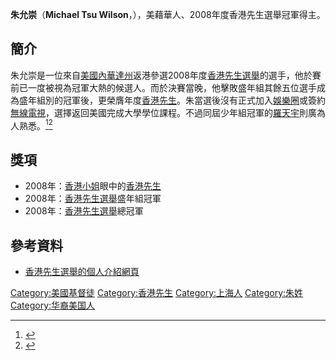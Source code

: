 {{藝人
| 姓名 = 朱允崇
| 類型 = 男藝人
| 圖片 = 
| 圖片簡介 = 
| 圖片尺寸 = 250px
| 英文名 = Tsu Wilson
| 綽號 = Michael
| 出生日期 = {{birth year and age|1984}}
| 出生地點 = {{USA}}[[內華達州|內華達州]]
| 語言 = 粵語、英語、國語
| 國籍 = {{USA}}
| 籍貫 = 上海
| 逝世 = 
| 配偶 = 
| 教育程度 =
| 母校 = 
| 宗教信仰 = [[基督教|基督教]]  
| 音樂類型 = 
| 職業 = 
| 活躍年代 = 
| 唱片公司 = 
| 經紀公司 = 
| 網站 = 
}}

'''朱允崇'''（'''Michael Tsu Wilson'''，{{bd|1984年|catIdx=Z朱}}），美藉華人、2008年度香港先生選舉冠軍得主。

==簡介==
朱允崇是一位來自[[美國|美國]][[內華達州|內華達州]]返港參選2008年度[[香港先生選舉|香港先生選舉]]的選手，他於賽前已一度被視為冠軍大熱的候選人。而於決賽當晚，他擊敗盛年組其餘五位選手成為盛年組別的冠軍後，更榮膺年度[[香港先生|香港先生]]。朱當選後沒有正式加入[[娛樂圈|娛樂圈]]或簽約[[無線電視|無線電視]]，選擇返回美國完成大學學位課程。不過同屆少年組冠軍的[[羅天宇|羅天宇]]則廣為人熟悉。<ref>{{cite news|url=https://skypost.ulifestyle.com.hk/article/2659248/%E3%80%90%E6%AD%B7%E5%B1%86%E6%B8%AF%E7%94%B7%E5%86%A0%E8%BB%8D%E5%8E%BB%E5%90%91%E3%80%91%E8%A2%81%E5%81%89%E8%B1%AA%E5%82%99%E5%8F%97%E5%8A%9B%E6%8D%A7%E4%BA%8B%E6%A5%AD%E6%84%9B%E6%83%85%E5%85%A9%E5%BE%97%E6%84%8F%20%E9%AB%98%E9%88%9E%E8%B3%A2%E5%8C%97%E4%B8%8A%E6%8B%8D%E5%8A%87%20%E9%BB%8E%E6%8C%AF%E7%87%81%E5%BD%A2%E8%B1%A1%E6%8F%92%E6%B0%B4|title=袁偉豪備受力捧事業愛情兩得意 高鈞賢北上拍劇 黎振燁形象插水|newspaper=晴報|date=2020-06-02|accessdate=2021-12-23|archive-date=2021-12-23|archive-url=https://web.archive.org/web/20211223093059/https://skypost.ulifestyle.com.hk/article/2659248/%E3%80%90%E6%AD%B7%E5%B1%86%E6%B8%AF%E7%94%B7%E5%86%A0%E8%BB%8D%E5%8E%BB%E5%90%91%E3%80%91%E8%A2%81%E5%81%89%E8%B1%AA%E5%82%99%E5%8F%97%E5%8A%9B%E6%8D%A7%E4%BA%8B%E6%A5%AD%E6%84%9B%E6%83%85%E5%85%A9%E5%BE%97%E6%84%8F%20%E9%AB%98%E9%88%9E%E8%B3%A2%E5%8C%97%E4%B8%8A%E6%8B%8D%E5%8A%87%20%E9%BB%8E%E6%8C%AF%E7%87%81%E5%BD%A2%E8%B1%A1%E6%8F%92%E6%B0%B4|dead-url=no}}</ref><ref>{{cite news|url=https://hk.on.cc/hk/bkn/cnt/entertainment/20210514/bkn-20210514100908217-0514_00862_001.html|title=8屆港男冠軍去向！袁偉豪堅係歷屆「人生勝利組」|publisher=東網|date=2021-05-14|accessdate=2021-07-05|archive-date=2021-07-09|archive-url=https://web.archive.org/web/20210709182913/https://hk.on.cc/hk/bkn/cnt/entertainment/20210514/bkn-20210514100908217-0514_00862_001.html|dead-url=no}}</ref>

==獎項==
* 2008年：[[香港小姐|香港小姐]]眼中的[[香港先生|香港先生]]
* 2008年：[[香港先生選舉|香港先生選舉]]盛年組冠軍
* 2008年：[[香港先生選舉|香港先生選舉]]總冠軍

==參考資料==
{{reflist}}
* [https://web.archive.org/web/20080804234526/http://tvcity.tvb.com/special/mrhk2008/profile/12.html 香港先生選舉的個人介紹網頁]


{{香港先生|[[袁偉豪|袁偉豪]]|[[許家傑|許家傑]]|2008}}

[[Category:美國基督徒|Category:美國基督徒]]
[[Category:香港先生|Category:香港先生]]
[[Category:上海人|Category:上海人]]
[[Category:朱姓|Category:朱姓]]
[[Category:华裔美国人|Category:华裔美国人]]